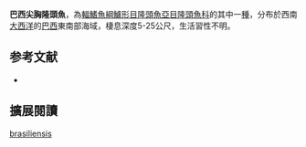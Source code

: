 {{Speciesbox
| status = LC
| status_system = IUCN3.1
| genus = Clepticus
| species = brasiliensis
| authority = Heiser, Moura & Robertson, 2000
| synonyms = 
}}

'''巴西尖胸隆頭魚'''，為[[輻鰭魚綱|輻鰭魚綱]][[鱸形目|鱸形目]][[隆頭魚亞目|隆頭魚亞目]][[隆頭魚科|隆頭魚科]]的其中一[[種|種]]，分布於西南[[大西洋|大西洋]]的[[巴西|巴西]]東南部海域，棲息深度5-25公尺，生活習性不明。
==参考文献==
*{{FishBase_species|genus=Clepticus|species=brasiliensis|year=2013|month=8}}
== 擴展閱讀 ==
{{refbegin}}
{{wikispecies-inline|Clepticus brasiliensis|巴西尖胸隆頭魚}}
{{refend}}
{{Taxonbar|from=Q2184241}}

[[Category:尖胸隆頭魚屬|brasiliensis]]


{{鱸形目小作品}}